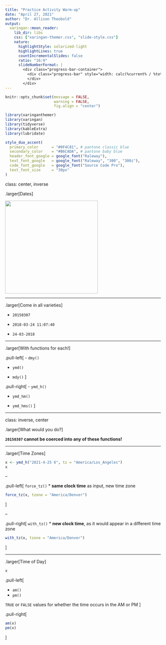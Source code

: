 ```yaml
---
title: "Practice Activity Warm-up"
date: "April 27, 2021"
author: "Dr. Allison Theobold"
output:
  xaringan::moon_reader:
    lib_dir: libs
    css: ["xaringan-themer.css", "slide-style.css"]
    nature:
      highlightStyle: solarized-light
      highlightLines: true
      countIncrementalSlides: false
      ratio: "16:9"
      slideNumberFormat: |
        <div class="progress-bar-container">
          <div class="progress-bar" style="width: calc(%current% / %total% * 100%);">
          </div>
        </div>
---
```



```r
knitr::opts_chunk$set(message = FALSE, 
                      warning = FALSE, 
                      fig.align = "center")

library(xaringanthemer)
library(xaringan)
library(tidyverse)
library(kableExtra)
library(lubridate)

style_duo_accent(
  primary_color      = "#0F4C81", # pantone classic blue
  secondary_color    = "#B6CADA", # pantone baby blue
  header_font_google = google_font("Raleway"),
  text_font_google   = google_font("Raleway", "300", "300i"),
  code_font_google   = google_font("Source Code Pro"),
  text_font_size     = "30px"
)
```

class: center, inverse

.larger[Dates] 

<img src="https://pbs.twimg.com/media/CQ6A-NdWwAAncW-.png" width=300>

---

.larger[Come in all varieties]

- `20150307`

- `2018-03-24 11:07:40`

- `24-03-2018`

---

.larger[With functions for each!]

.pull-left[
- `dmy()`

- `ymd()`

- `mdy()`
] 

.pull-right[
- `ymd_h()`

- `ymd_hm()`

- `ymd_hms()` 
]

---

class: inverse, center

.larger[What would you do?]

**`20150307` cannot be coerced into any of these functions!** 


---

.larger[Time Zones]

```r
x <- ymd_h("2021-4-25 6", tz = "America/Los_Angeles")
x
```

--

.pull-left[
`force_tz()` 
  * **same clock time** as input, new time zone

```r
force_tz(x, tzone = "America/Denver")
```
]

--

.pull-right[
`with_tz()`
  * **new clock time**, as it would appear in a different time zone

```r
with_tz(x, tzone = "America/Denver")
```

]

---

.larger[Time of Day]

```r
x
```


.pull-left[

- `am()`
- `pm()`

`TRUE` or `FALSE` values for whether the time occurs in the AM or PM
] 

.pull-right[
```r
am(x)
pm(x)
```
]

